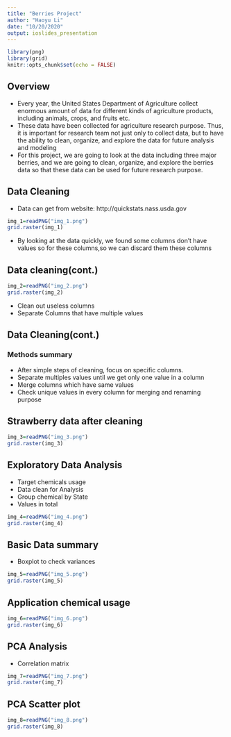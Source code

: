 ---
title: "Berries Project"
author: "Haoyu Li"
date: "10/20/2020"
output: ioslides_presentation
---

```{r setup, include=FALSE}
library(png)
library(grid)
knitr::opts_chunk$set(echo = FALSE)
```

## Overview {.smaller}
- Every year, the United States Department of Agriculture collect enormous amount of data for different kinds of agriculture products, including animals, crops, and fruits etc.
- These data have been collected for agriculture research purpose. 
Thus, it is important for research team not just only to collect data, 
but to have the ability to clean, organize, and explore the data for future analysis and modeling
- For this project, we are going to look at the data including three major berries, and we are going to clean, organize, and explore the berries data so that these data can be used for future research purpose.



## Data Cleaning {.smaller}
- Data can get from website: http://quickstats.nass.usda.gov

```{r fig.height=3}
img_1=readPNG("img_1.png")
grid.raster(img_1)
```
- By looking at the data quickly, we found some columns don't have values so for these columns,so we can discard them these columns


## Data cleaning(cont.) {.smaller}

```{r fig.height=3}
img_2=readPNG("img_2.png")
grid.raster(img_2)
```

- Clean out useless columns
- Separate Columns that have multiple values


## Data Cleaning(cont.) {.smaller}

### Methods summary
- After simple steps of cleaning, focus on specific columns.
- Separate multiples values until we get only one value in a column
- Merge columns which have same values
- Check unique values in every column for merging and renaming purpose

## Strawberry data after cleaning

```{r fig.height=3}
img_3=readPNG("img_3.png")
grid.raster(img_3)
```

## Exploratory Data Analysis
- Target chemicals usage
- Data clean for Analysis
- Group chemical by State 
- Values in total

```{r}
img_4=readPNG("img_4.png")
grid.raster(img_4)
```

## Basic Data summary
- Boxplot to check variances 
```{r}
img_5=readPNG("img_5.png")
grid.raster(img_5)
```

## Application chemical usage
```{r}
img_6=readPNG("img_6.png")
grid.raster(img_6)
```


## PCA Analysis
- Correlation matrix
```{r}
img_7=readPNG("img_7.png")
grid.raster(img_7)
```

## PCA Scatter plot
```{r}
img_8=readPNG("img_8.png")
grid.raster(img_8)
```

